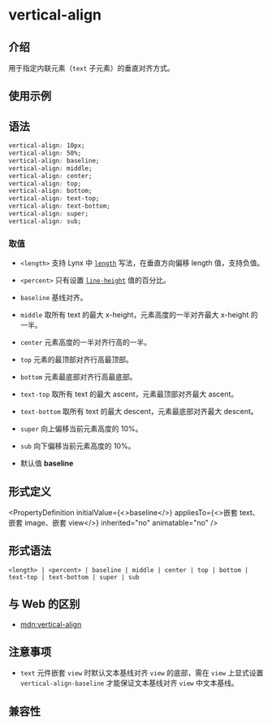 # vertical-align

## 介绍

用于指定内联元素（`text` 子元素）的垂直对齐方式。

## 使用示例


<Go
  example="css-api"
  defaultFile="src/vertical-align/App.tsx"
  img="/assets/doc/css/vertical-align.jpg"
  entry="src/vertical-align"
  defaultEntryFile="dist/vertical-align.lynx.bundle"
/>

## 语法

```css
vertical-align: 10px;
vertical-align: 50%;
vertical-align: baseline;
vertical-align: middle;
vertical-align: center;
vertical-align: top;
vertical-align: bottom;
vertical-align: text-top;
vertical-align: text-bottom;
vertical-align: super;
vertical-align: sub;
```

### 取值

- `<length>`
  支持 Lynx 中 [`length`](/api/css/data-type/length) 写法，在垂直方向偏移 length 值，支持负值。

- `<percent>`
  只有设置 [`line-height`](api/css/properties/line-height) 值的百分比。

- `baseline`
  基线对齐。

- `middle`
  取所有 text 的最大 x-height，元素高度的一半对齐最大 x-height 的一半。

- `center`
  元素高度的一半对齐行高的一半。

- `top`
  元素的最顶部对齐行高最顶部。

- `bottom`
  元素最底部对齐行高最底部。

- `text-top`
  取所有 text 的最大 ascent，元素最顶部对齐最大 ascent。

- `text-bottom`
  取所有 text 的最大 descent，元素最底部对齐最大 descent。

- `super`
  向上偏移当前元素高度的 10%。

- `sub`
  向下偏移当前元素高度的 10%。

- 默认值
  **baseline**

## 形式定义


<PropertyDefinition
  initialValue={<>baseline</>}
  appliesTo={<>嵌套 text、嵌套 image、嵌套 view</>}
  inherited="no"
  animatable="no"
/>

## 形式语法

```
<length> | <percent> | baseline | middle | center | top | bottom | text-top | text-bottom | super | sub
```

## 与 Web 的区别

- [mdn:vertical-align](https://developer.mozilla.org/en-US/docs/Web/CSS/vertical-align)

## 注意事项

- `text` 元件嵌套 `view` 时默认文本基线对齐 `view` 的底部，需在 `view` 上显式设置 `vertical-align-baseline` 才能保证文本基线对齐 `view` 中文本基线。

## 兼容性


<LegacyCompatTable metadata="css/properties/vertical-align" />
